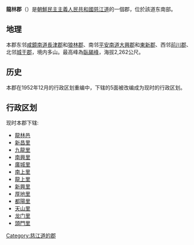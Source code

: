 {{Infobox Korean settlement
|context=north
|hangul=룡림군
|hanja={{linktext|龍|林|郡|}}
|rr=Ryongnim-gun
|mr=Ryongnim-gun
| divs = 1邑、12里
}}
'''龍林郡'''（{{kor|諺=룡림군|漢=龍林郡|羅=Ryongnim gun|f=y}}）是[[朝鮮民主主義人民共和國|朝鮮民主主義人民共和國]][[慈江道|慈江道]]的一個郡，位於該道东南部。

== 地理 ==
本郡东邻[[咸鏡南道|咸鏡南道]][[長津郡|長津郡]]和[[狼林郡|狼林郡]]、南邻[[平安南道|平安南道]][[大興郡|大興郡]]和[[東新郡|東新郡]]、西邻[[前川郡|前川郡]]、北邻[[城干郡|城干郡]]，境内多山。最高峰為[[臥碣峰|臥碣峰]]，海拔2,262公尺。

==历史==
本郡在1952年12月的行政区划重编中，下辖的5面被改编成为现时的行政区划。
==行政区划==
现时本郡下辖:
*[[龍林邑|龍林邑]] 
*[[新昌里|新昌里]] 
*[[九龍里_(朝鮮)|九龍里]] 
*[[南興里|南興里]] 
*[[廣城里|廣城里]] 
*[[南上里|南上里]] 
*[[龍上里|龍上里]] 
*[[新興里|新興里]] 
*[[厚地里|厚地里]] 
*[[都陽里|都陽里]] 
*[[天山里|天山里]] 
*[[龙门里_(朝鲜)|龙门里]] 
*[[頭門里|頭門里]]

{{慈江道行政區劃}}

{{DEFAULTSORT:Ryongnim-gun}}
[[Category:慈江道的郡|Category:慈江道的郡]]